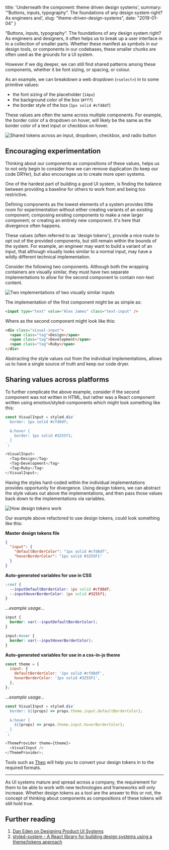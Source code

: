   title: 'Underneath the component: theme driven design systems',
  summary: '“Buttons, inputs, typography“. The foundations of any design system right? As engineers and',
  slug: "theme-driven-design-systems",
  date: "2019-01-04"
}

“Buttons, inputs, typography“. The foundations of any design system right? As engineers and designers, it often helps us to break up a user interface in to a collection of smaller parts. Whether these manifest as symbols in our design tools, or components in our codebases, these smaller chunks are often used as the grounds for a UI system.

However if we dig deeper, we can still find shared patterns among these components, whether it be font sizing, or spacing, or colour.

As an example, we can breakdown a web dropdown (`<select>`) in to some primitive values:

- the font sizing of the placeholder (`14px`)
- the background color of the box (`#fff`)
- the border style of the box (`1px solid #cfd8df`)

These values are often the same across multiple components. For example, the border color of a dropdown on hover, will likely be the same as the border color of a text input or checkbox on hover.

![Shared tokens across an input, dropdown, checkbox, and radio button](/img/2019-01-04-theme-driven-design-systems/component-tokens.png)

## Encouraging experimentation

Thinking about our components as compositions of these values, helps us to not only begin to consider how we can remove duplication (to keep our code DRYer), but also encourages us to create more open systems.

One of the hardest part of building a good UI system, is finding the balance between providing a baseline for others to work from and being too restrictive.

Defining components as the lowest elements of a system provides little room for experimentation without either creating variants of an existing component; composing existing components to make a new larger component; or creating an entirely new component. It's here that divergence often happens.

These values (often referred to as 'design tokens'), provide a nice route to opt out of the provided components, but still remain within the bounds of the system. For example, an engineer may want to build a variant of an input, that although visually looks similar to a normal input, may have a wildly different technical implementation.

Consider the following two components. Although both the wrapping containers are visually similar, they must have two separate implementations to allow for the second component to contain non-text content.

![Two implementations of two visually similar inputs](/img/2019-01-04-theme-driven-design-systems/multiple-implementations-visually-similar-component.png)

The implementation of the first component might be as simple as:

```html
<input type="text" value="Alex James" class="text-input" />
```

Where as the second component might look like this:

```html
<div class="visual-input">
  <span class="tag">Design</span>
  <span class="tag">Development</span>
  <span class="tag">Ruby</span>
</div>
```

Abstracting the style values out from the individual implementations, allows us to have a single source of truth and keep our code dryer.

## Sharing values across platforms

To further complicate the above example, consider if the second component was not written in HTML, but rather was a React component written using emotion/styled-components which might look something like this:

```js
const VisualInput = styled.div`
  border: 1px solid #cfd8df;

  &:hover {
    border: 1px solid #3255f1;
  }
`;

<VisualInput>
  <Tag>Design</Tag>
  <Tag>Development</Tag>
  <Tag>Ruby</Tag>
</VisualInput>;
```

Having the styles hard-coded within the individual implementations provides opportunity for divergence. Using design tokens, we can abstract the style values out above the implementations, and then pass those values back down to the implementations via variables.

![How design tokens work](/img/2019-01-04-theme-driven-design-systems/design-tokens.png)

Our example above refactored to use design tokens, could look something like this:

**Master design tokens file**

```json
{
  "input": {
    "defaultBorderColor": "1px solid #cfd8df",
    "hoverBorderColor": "1px solid #3255F1"
  }
}
```

**Auto-generated variables for use in CSS**

```css
:root {
  --inputDefaultBorderColor: 1px solid #cfd8df;
  --inputHoverBorderColor: 1px solid #3255f1;
}
```

_...example usage..._

```css
input {
  border: var(--inputDefaultBorderColor);
}

input:hover {
  border: var(--inputHoverBorderColor);
}
```

**Auto-generated variables for use in a css-in-js theme**

```js
const theme = {
  input: {
    defaultBorderColor: '1px solid #cfd8df',
    hoverBorderColor: '1px solid #3255F1',
  },
};
```

_...example usage..._

```js
const VisualInput = styled.div`
  border: ${(props) => props.theme.input.defaultBorderColor};

  &:hover {
    ${(props) => props.theme.input.hoverBorderColor};
  }
`;

<ThemeProvider theme={theme}>
  <VisualInput />
</ThemeProvider>;
```

Tools such as [Theo](https://github.com/salesforce-ux/theo) will help you to convert your design tokens in to the required formats.

---

As UI systems mature and spread across a company, the requirement for them to be able to work with new technologies and frameworks will only increase. Whether design tokens as a tool are the answer to this or not, the concept of thinking about components as compositions of these tokens will still hold true.

## Further reading

1. [Dan Eden on Designing Product UI Systems](https://daneden.me/2017/03/29/designing-systems/)
2. [styled-system - A React library for building design systems using a theme/tokens approach](https://github.com/jxnblk/styled-system)
